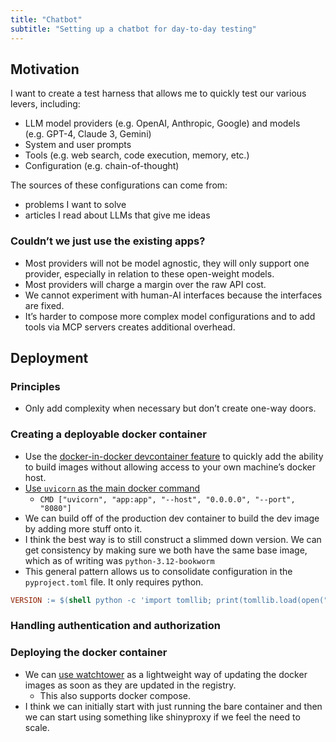 ```yaml
---
title: "Chatbot"
subtitle: "Setting up a chatbot for day-to-day testing"
---
```


## Motivation

I want to create a test harness that allows me to quickly test our various levers, including:

- LLM model providers (e.g. OpenAI, Anthropic, Google) and models (e.g. GPT-4, Claude 3, Gemini)
- System and user prompts
- Tools (e.g. web search, code execution, memory, etc.)
- Configuration (e.g. chain-of-thought)

The sources of these configurations can come from:

- problems I want to solve
- articles I read about LLMs that give me ideas 

### Couldn't we just use the existing apps?

- Most providers will not be model agnostic, they will only support one provider, especially in relation to these open-weight models. 
- Most providers will charge a margin over the raw API cost.
- We cannot experiment with human-AI interfaces because the interfaces are fixed.
- It's harder to compose more complex model configurations and to add tools via MCP servers creates additional overhead.

## Deployment

### Principles

- Only add complexity when necessary but don't create one-way doors.

### Creating a deployable docker container 

- Use the [docker-in-docker devcontainer feature](https://github.com/devcontainers/features/blob/main/src/docker-in-docker/README.md) to quickly add the ability to build images without allowing access to your own machine's docker host.
- [Use `uvicorn` as the main docker command](https://hosting.analythium.io/containerizing-shiny-for-python-and-shinylive-applications/) 
    - `CMD ["uvicorn", "app:app", "--host", "0.0.0.0", "--port", "8080"]`
- We can build off of the production dev container to build the dev image by adding more stuff onto it.
- I think the best way is to still construct a slimmed down version. We can get consistency by making sure we both have the same base image, which as of writing was `python-3.12-bookworm`
- This general pattern allows us to consolidate configuration in the `pyproject.toml` file. It only requires python. 

```Makefile 
VERSION := $(shell python -c 'import tomllib; print(tomllib.load(open("pyproject.toml", "rb"))["project"]["version"])')
```

### Handling authentication and authorization 

### Deploying the docker container 

- We can [use watchtower](https://containrrr.dev/watchtower/) as a lightweight way of updating the docker images as soon as they are updated in the registry. 
    - This also supports docker compose.
- I think we can initially start with just running the bare container and then we can start using something like shinyproxy if we feel the need to scale. 